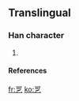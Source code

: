 ==Translingual==

===Han character===
{{Han char|rn=|rad=乙|as=05|sn=6|four=|canj=一弓口弓 (MNRN)}}

# {{defn|Han}}

====References====
{{Han ref|kx=0084.141|dkj=|dj=|hdz=|uh=3413|ud=13331|bh=|bd=}}



[[fr:㐓]]
[[ko:㐓]]
